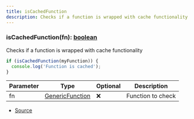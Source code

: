 ```yaml
---
title: isCachedFunction
description: Checks if a function is wrapped with cache functionality
---
```



### isCachedFunction(fn): [boolean](https://developer.mozilla.org/en-US/docs/Web/JavaScript/Reference/Global_Objects/Boolean)

Checks if a function is wrapped with cache functionality

```ts
if (isCachedFunction(myFunction)) {
  console.log('Function is cached');
}
```

| Parameter | Type | Optional | Description |
| ----------- | ----------- | ----------- | ----------- |
| fn | [GenericFunction](/next/api-reference/types/GenericFunction) | ❌ | Function to check |


- [Source](https://github.com/underctrl-io/commandkit/blob/f8cc07d11d2ae5ed7f529adff1649936223e27b2/packages/commandkit/src/cache/cache.ts#L311)